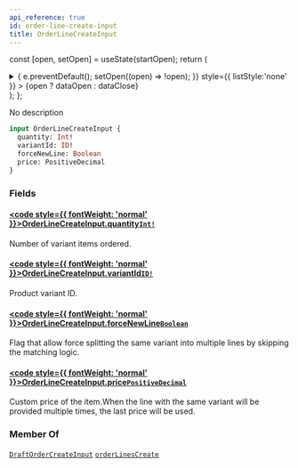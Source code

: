 ```yaml
---
api_reference: true
id: order-line-create-input
title: OrderLineCreateInput
---
```






const [open, setOpen] = useState(startOpen);
return (
<details {...(open ? { open: true } : {})} className="details" style={{ border:'none', boxShadow:'none', background:'var(--ifm-background-color)' }}>
<summary
onClick={(e) => {
e.preventDefault();
setOpen((open) => !open);
}}
style={{ listStyle:'none' }} >
{open ? dataOpen : dataClose}
</summary>
{open && children}
</details>
);
};

No description

```graphql
input OrderLineCreateInput {
  quantity: Int!
  variantId: ID!
  forceNewLine: Boolean
  price: PositiveDecimal
}
```

### Fields

#### [<code style={{ fontWeight: 'normal' }}>OrderLineCreateInput.<b>quantity</b></code>](#)<Bullet />[`Int!`](../../../api-reference/miscellaneous/scalars/int.mdx) <Badge class="badge badge--secondary" text="non-null"/> <Badge class="badge badge--secondary" text="scalar"/> <Badge class="badge badge--secondary" text="miscellaneous"/>

Number of variant items ordered.

#### [<code style={{ fontWeight: 'normal' }}>OrderLineCreateInput.<b>variantId</b></code>](#)<Bullet />[`ID!`](../../../api-reference/miscellaneous/scalars/id.mdx) <Badge class="badge badge--secondary" text="non-null"/> <Badge class="badge badge--secondary" text="scalar"/> <Badge class="badge badge--secondary" text="miscellaneous"/>

Product variant ID.

#### [<code style={{ fontWeight: 'normal' }}>OrderLineCreateInput.<b>forceNewLine</b></code>](#)<Bullet />[`Boolean`](../../../api-reference/miscellaneous/scalars/boolean.mdx) <Badge class="badge badge--secondary" text="scalar"/> <Badge class="badge badge--secondary" text="miscellaneous"/>

Flag that allow force splitting the same variant into multiple lines by skipping the matching logic.

#### [<code style={{ fontWeight: 'normal' }}>OrderLineCreateInput.<b>price</b></code>](#)<Bullet />[`PositiveDecimal`](../../../api-reference/miscellaneous/scalars/positive-decimal.mdx) <Badge class="badge badge--secondary" text="scalar"/> <Badge class="badge badge--secondary" text="miscellaneous"/>

Custom price of the item.When the line with the same variant will be provided multiple times, the last price will be used.

### Member Of

[`DraftOrderCreateInput`](../../../api-reference/orders/inputs/draft-order-create-input.mdx) <Badge class="badge badge--secondary" text="input"/><Bullet />[`orderLinesCreate`](../../../api-reference/orders/mutations/order-lines-create.mdx) <Badge class="badge badge--secondary" text="mutation"/>
